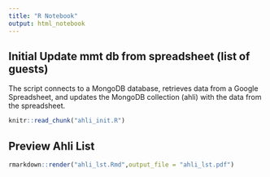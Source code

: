 ```yaml
---
title: "R Notebook"
output: html_notebook
---
```


## Initial Update mmt db from spreadsheet (list of guests)
The script connects to a MongoDB database, retrieves data from a Google Spreadsheet, and updates the MongoDB collection (ahli) with the data from the spreadsheet.

```r
knitr::read_chunk("ahli_init.R")
```
## Preview Ahli List

```r
rmarkdown::render("ahli_lst.Rmd",output_file = "ahli_lst.pdf")
```
